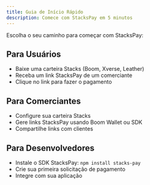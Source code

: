 ```yaml
---
title: Guia de Início Rápido  
description: Comece com StacksPay em 5 minutos
---
```


Escolha o seu caminho para começar com StacksPay:

## Para Usuários
- Baixe uma carteira Stacks (Boom, Xverse, Leather)
- Receba um link StacksPay de um comerciante
- Clique no link para fazer o pagamento

## Para Comerciantes
- Configure sua carteira Stacks
- Gere links StacksPay usando Boom Wallet ou SDK
- Compartilhe links com clientes

## Para Desenvolvedores
- Instale o SDK StacksPay: `npm install stacks-pay`
- Crie sua primeira solicitação de pagamento
- Integre com sua aplicação